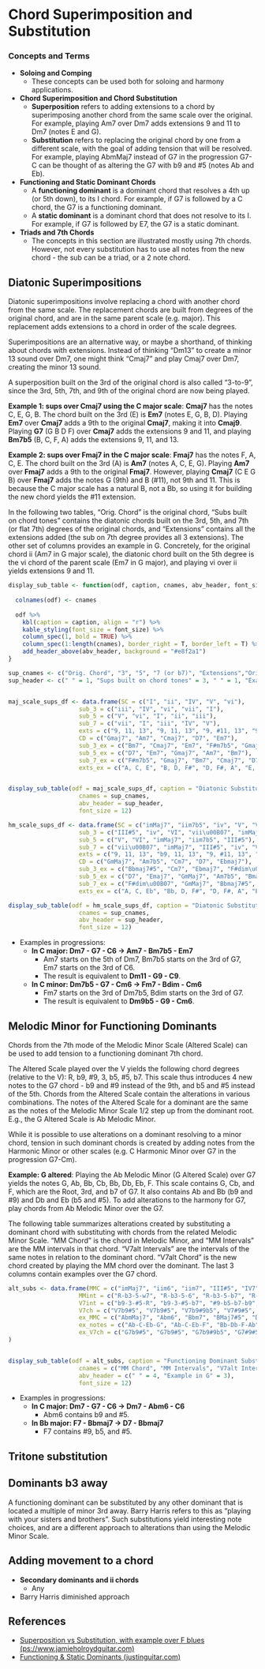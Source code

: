 # Chord Superimposition and Substitution

### Concepts and Terms {-}
- **Soloing and Comping**
  - These concepts can be used both for soloing and harmony applications.
  
- **Chord Superimposition and Chord Substitution**
  - **Superposition** refers to adding extensions to a chord by superimposing another chord from the same scale over the original. For example, playing Am7 over Dm7 adds extensions 9 and 11 to Dm7 (notes E and G).
  - **Substitution** refers to replacing the original chord by one from a different scale, with the goal of adding tension that will be resolved. For example, playing AbmMaj7 instead of G7 in the progression G7-C can be thought of as altering the G7 with b9 and #5 (notes Ab and Eb).

- **Functioning and Static Dominant Chords**
  - A **functioning dominant** is a dominant chord that resolves a 4th up (or 5th down), to its I chord. For example, if G7 is followed by a C chord, the G7 is a functioning dominant.
  - A **static dominant** is a dominant chord that does not resolve to its I. For example, if G7 is followed by E7, the G7 is a static dominant.

- **Triads and 7th Chords**
  - The concepts in this section are illustrated mostly using 7th chords. However, not every substitution has to use all notes from the new chord - the sub can be a triad, or a 2 note chord.
  

## Diatonic Superimpositions

Diatonic superimpositions involve replacing a chord with another chord from the same scale.
The replacement chords are built from degrees of the original chord, and are in the same parent scale (e.g. major). This replacement adds extensions to a chord in order of the scale degrees.

Superimpositions are an alternative way, or maybe a shorthand, of thinking about chords with extensions. Instead of thinking "Dm13" to create a minor 13 sound over Dm7, one might think "Cmaj7" and play Cmaj7 over Dm7, creating the minor 13 sound.

A superposition built on the 3rd of the original chord is also called "3-to-9", since the 3rd, 5th, 7th, and 9th of the original chord are now being played. 

**Example 1: sups over Cmaj7 using the C major scale**: **Cmaj7** has the notes C, E, G, B. The chord built on the 3rd (E) is **Em7** (notes E, G, B, D). Playing **Em7** over **Cmaj7** adds a 9th to the original **Cmaj7**, making it into **Cmaj9**. Playing **G7** (G B D F) over **Cmaj7** adds the extensions 9 and 11, and playing **Bm7b5** (B, C, F, A) adds the extensions 9, 11, and 13.

**Example 2: sups over Fmaj7 in the C major scale**: **Fmaj7** has the notes F, A, C, E. The chord built on the 3rd (A) is **Am7** (notes A, C, E, G). Playing **Am7** over **Fmaj7** adds a 9th to the original **Fmaj7**. However, playing **Cmaj7** (C E G B) over **Fmaj7** adds the notes G (9th) and B (#11), not 9th and 11. This is because the C major scale has a natural B, not a Bb, so using it for building the new chord yields the #11 extension.

In the following two tables, "Orig. Chord" is the original chord, "Subs built on chord tones" contains the diatonic chords built on the 3rd, 5th, and 7th (or flat 7th) degrees of the original chords, and "Extensions" contains all the extensions added (the sub on 7th degree provides all 3 extensions). The other set of columns provides an example in G. Concretely, for the original chord ii (Am7 in G major scale), the diatonic chord built on the 5th degree is the vi chord of the parent scale (Em7 in G major), and playing vi over ii yields extensions 9 and 11.


```r
display_sub_table <- function(odf, caption, cnames, abv_header, font_size) {
  
  colnames(odf) <- cnames
  
  odf %>%
    kbl(caption = caption, align = "r") %>%
    kable_styling(font_size = font_size) %>%
    column_spec(1, bold = TRUE) %>%
    column_spec(1:length(cnames), border_right = T, border_left = T) %>%
    add_header_above(abv_header, background = "#e8f2a1")
}

sup_cnames <- c("Orig. Chord", "3", "5", "7 (or b7)", "Extensions","Orig. Chord", "3", "5", "7 (or b7)", "Extensions")
sup_header <- c(" " = 1, "Sups built on chord tones" = 3, " " = 1, "Example in G" = 5)


maj_scale_sups_df <- data.frame(SC = c("I", "ii", "IV", "V", "vi"),
                    sub_3 = c("iii", "IV", "vi", "vii", "I"),
                    sub_5 = c("V", "vi", "I", "ii", "iii"),
                    sub_7 = c("vii", "I", "iii", "IV", "V"),
                    exts = c("9, 11, 13", "9, 11, 13", "9, #11, 13", "9, 11, 13", "9, 11, b13"),
                    CD = c("Gmaj7", "Am7", "Cmaj7", "D7", "Em7"),
                    sub_3_ex = c("Bm7", "Cmaj7", "Em7", "F#m7b5", "Gmaj7"),
                    sub_5_ex = c("D7", "Em7", "Gmaj7", "Am7", "Bm7"),
                    sub_7_ex = c("F#m7b5", "Gmaj7", "Bm7", "Cmaj7", "D7"),
                    exts_ex = c("A, C, E", "B, D, F#", "D, F#, A", "E, G, B", "F#, A, C"))


display_sub_table(odf = maj_scale_sups_df, caption = "Diatonic Substitutions with Major Scale",
                    cnames = sup_cnames,
                    abv_header = sup_header,
                    font_size = 12)

hm_scale_sups_df <- data.frame(SC = c("imMaj7", "iim7b5", "iv", "V", "VI"),
                    sub_3 = c("III#5", "iv", "VI", "vii\u00B07", "imMaj7"),
                    sub_5 = c("V", "VI", "imMaj7", "iim7b5", "III#5"),
                    sub_7 = c("vii\u00B07", "imMaj7", "III#5", "iv", "V"),
                    exts = c("9, 11, 13", "b9, 11, 13", "9, #11, 13", "b9, 11, b13", "#9, #11, 13"),
                    CD = c("GmMaj7", "Am7b5", "Cm7", "D7", "Ebmaj7"),
                    sub_3_ex = c("Bbmaj7#5", "Cm7", "Ebmaj7", "F#dim\u00B07", "GmMaj7"),
                    sub_5_ex = c("D7", "Emaj7", "GmMaj7", "Am7b5", "Bmaj7#5"),
                    sub_7_ex = c("F#dim\u00B07", "GmMaj7", "Bbmaj7#5", "Cm7", "D7"),
                    exts_ex = c("A, C, Eb", "Bb, D, F#", "D, F#, A", "Eb, G, Bb", "F#, A, C"))

display_sub_table(odf = hm_scale_sups_df, caption = "Diatonic Substitutions with Harmonic Minor Scale",
                    cnames = sup_cnames,
                    abv_header = sup_header,
                    font_size = 12)


```

- Examples in progressions:
  - **In C major: Dm7 - G7 - C6 -> Am7 - Bm7b5 - Em7**
    - Am7 starts on the 5th of Dm7, Bm7b5 starts on the 3rd of G7, Em7 starts on the 3rd of C6.
    - The result is equivalent to **Dm11 - G9 - C9**.
  - **In C minor: Dm7b5 - G7 - Cm6 -> Fm7 - Bdim - Cm6**
    - Fm7 starts on the 3rd of Dm7b5, Bdim starts on the 3rd of G7.
    - The result is equivalent to **Dm9b5 - G9 - Cm6**.
    



## Melodic Minor for Functioning Dominants

Chords from the 7th mode of the Melodic Minor Scale (Altered Scale) can be used to add tension to a functioning dominant 7th chord.

The Altered Scale played over the V yields the following chord degrees (relative to the V): R, b9, #9, 3, b5, #5, b7. This scale thus introduces 4 new notes to the G7 chord - b9 and #9 instead of the 9th, and b5 and #5 instead of the 5th. Chords from the Altered Scale contain the alterations in various combinations. 
The notes of the Altered Scale for a dominant are the same as the notes of the Melodic Minor Scale 1/2 step up from the dominant root. E.g., the G Altered Scale is Ab Melodic Minor.

While it is possible to use alterations on a dominant resolving to a minor chord, tension in such dominant chords is created by adding notes from the Harmonic Minor or other scales (e.g. C Harmonic Minor over G7 in the progression G7-Cm).

**Example: G altered**: Playing the Ab Melodic Minor (G Altered Scale) over G7 yields the notes G, Ab, Bb, Cb, Bb, Db, Eb, F. This scale contains G, Cb, and F, which are the Root, 3rd, and b7 of G7. It also contains Ab and Bb (b9 and #9) and Db and Eb (b5 and #5). To add alterations to the harmony for G7, play chords from Ab Melodic Minor over the G7.


The following table summarizes alterations created by substituting a dominant chord with substituting with chords from the related Melodic Minor Scale. "MM Chord" is the chord in Melodic Minor, and "MM Intervals" are the MM intervals in that chord. "V7alt Intervals" are the intervals of the same notes in relation to the dominant chord. "V7alt Chord" is the new chord created by playing the MM chord over the dominant. The last 3 columns contain examples over the G7 chord.

```r
alt_subs <- data.frame(MMC = c("imMaj7", "iim6", "iim7", "III#5", "IV7", "V7", "vim7b5", "viim7b5"),
                    MMint = c("R-b3-5-w7", "R-b3-5-6", "R-b3-5-b7", "R-3-#5-7", "R-3-5-b7", "R-3-5-b7", "R-b3-b5-b7", "R-b3-b5-b7"),
                    V7int = c("b9-3-#5-R", "b9-3-#5-b7", "#9-b5-b7-b9", "3-#5-R-#9", "b5-b7-b9-3", "#5-R-#9-b5", "b7-b9-3-#5", "R-#9-b5-b7"),
                    V7ch = c("V7b9#5", "V7b9#5", "V7b9#9b5", "V7#9#5", "V7b9b5", "V7#9b5#5", "V7b9#5", "V7#9b5"),
                    ex_MMC = c("AbmMaj7", "Abm6", "Bbm7", "BMaj7#5", "Db7", "Eb7", "Fm7b5", "Gm7b5"),
                    ex_notes = c("Ab-C-Eb-G", "Ab-C-Eb-F", "Bb-Db-F-Ab", "B-D#-G-A#", "Db-F-Ab-B", "Eb-G-Bb-Db", "F-Ab-B-Eb", "G-Bb-Db-F"),
                    ex_V7ch = c("G7b9#5", "G7b9#5", "G7b9#9b5", "G7#9#5", "G7b9b5", "G7#9b5#5", "G7b9#5", "G7#9b5")
)


display_sub_table(odf = alt_subs, caption = "Functioning Dominant Substitutions with Melodic Minor Scale",
                    cnames = c("MM Chord", "MM Intervals", "V7alt Intervals", "V7alt Chord", "MM Chord", "Notes", "G7alt Chord"),
                    abv_header = c(" " = 4, "Example in G" = 3),
                    font_size = 12)

```

- Examples in progressions:
  - **In C major: Dm7 - G7 - C6 -> Dm7 - Abm6 - C6**
    - Abm6 contains b9 and #5.
  - **In Bb major: F7 - Bbmaj7 -> D7 - Bbmaj7**
    - F7 contains #9, b5, and #5.
    

## Tritone substitution

## Dominants b3 away
A functioning dominant can be substituted by any other dominant that is located a multiple of minor 3rd away. Barry Harris refers to this as "playing with your sisters and brothers". Such substitutions yield interesting note choices, and are a different approach to alterations than using the Melodic Minor Scale.

## Adding movement to a chord
- **Secondary dominants and ii chords**
  - Any 

- Barry Harris diminished approach


## References
- [Superposition vs Substitution, with example over F blues (ps://www.jamieholroydguitar.com)](https://www.jamieholroydguitar.com/chord-substitution-vs-chord-superimposition/)
- [Functioning & Static Dominants (justinguitar.com)](https://www.justinguitar.com/guitar-lessons/functioning-static-dominants-ja-024)